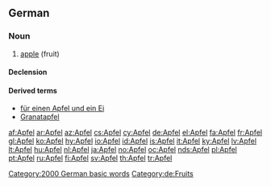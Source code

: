 {{also|Äpfel}}
==German==

===Noun===
{{de-noun|g=m|genitive=Apfels|plural=Äpfel}}

# [[apple]] (fruit)

====Declension====
{{de-decl-noun|Apfel|Äpfel|Apfels|Äpfel|Apfel|Äpfeln|Apfel|Äpfel}}

====Derived terms====
* [[für einen Apfel und ein Ei]]
* [[Granatapfel]]

[[Category:2000 German basic words]]
[[Category:de:Fruits]]

[[af:Apfel]]
[[ar:Apfel]]
[[az:Apfel]]
[[cs:Apfel]]
[[cy:Apfel]]
[[de:Apfel]]
[[el:Apfel]]
[[fa:Apfel]]
[[fr:Apfel]]
[[gl:Apfel]]
[[ko:Apfel]]
[[hy:Apfel]]
[[io:Apfel]]
[[id:Apfel]]
[[is:Apfel]]
[[it:Apfel]]
[[ky:Apfel]]
[[lv:Apfel]]
[[lt:Apfel]]
[[hu:Apfel]]
[[nl:Apfel]]
[[ja:Apfel]]
[[no:Apfel]]
[[oc:Apfel]]
[[nds:Apfel]]
[[pl:Apfel]]
[[pt:Apfel]]
[[ru:Apfel]]
[[fi:Apfel]]
[[sv:Apfel]]
[[th:Apfel]]
[[tr:Apfel]]